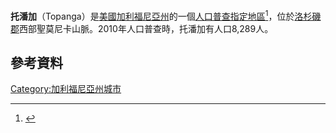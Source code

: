 {{Infobox settlement
|name = Topanga, California
|official_name            = 
|settlement_type          = [[人口普查指定地區|人口普查指定地區]]
|nickname                 =
|image_skyline            = Topanga Canyon trail.png
|imagesize                =
|image_caption            = 
|image_flag               =
|image_seal               =
|image_map                = LA County Incorporated Areas Topanga highlighted.svg
|mapsize                  = 250x200px
|map_caption              = 在洛杉磯郡的位置
|image_map1               =
|mapsize1                 =
|map_caption1             =
|coordinates_region       = US-CA
| pushpin_label = Topanga
| pushpin_map = USA
| pushpin_map_caption = 在美國的位置
|subdivision_type         = 國家
|subdivision_name         = {{Nowrap|{{Flag|United States|name=United States of America|size=23px}}}}
|subdivision_type1        = 州
|subdivision_name1        = {{flag|California}}
|subdivision_type2        = 郡
|subdivision_name2        = {{flagicon image|Flag of Los Angeles County, California.svg}} [[洛杉磯郡|洛杉磯郡]]
|government_type          =
|leader_title             =
|leader_name              =
|leader_title1            =
|leader_name1             =
|leader_title2            =
|leader_name2             =
|leader_title3            =
|leader_name3             =
|established_title        =
|established_date         =
<!-- Area------------------>
|area_magnitude           =
| unit_pref               =US
| area_footnotes          =<ref>{{cite web |url=http://www.census.gov/geo/www/gazetteer/files/Gaz_places_national.txt |title=存档副本 |accessdate=2012-12-18 |archive-url=https://www.webcitation.org/699nOulzi?url=http://www.census.gov/geo/www/gazetteer/files/Gaz_places_national.txt |archive-date=2012-07-14 |dead-url=yes }}</ref>
| area_total_sq_mi        = 19.137
| area_land_sq_mi         = 19.129
| area_water_sq_mi        = 0.008
| area_total_km2          = 49.563
| area_land_km2           = 49.543
| area_water_km2          = 0.020
| area_water_percent      = 0.04
| area_note               =
|area_urban_sq_mi         =
|area_urban_km2           =
|area_metro_sq_mi         =
|area_metro_km2           =
|population_as_of         = 2010
|population_total         = 8289
|population_density_km2   =
|population_density_sq_mi = auto
|timezone                 = [[Pacific_Time_Zone|PST]]
|utc_offset               = -8
|timezone_DST             = PDT
|utc_offset_DST           = -7
|coordinates_display      = 1
|latd = 34 |latm = 6 |lats = 10.8 |latNS = N
|longd = 118 |longm = 36 |longs = 18 |longEW = W
|elevation_m              =
|elevation_ft             = 1084
|postal_code_type         = [[ZIP_code|ZIP code]]
|postal_code              = 90290
|area_code                = [[Area_code_310|310]], [[Area_code_818|818]]
|blank_name               = [[Geographic_Names_Information_System|GNIS]] feature ID
|blank_info               = 2583164
|website                  =
|footnotes                = {{gnis|2583164}}
}}
'''托潘加'''（Topanga）是[[美國|美國]][[加利福尼亞州|加利福尼亞州]]的一個[[人口普查指定地區|人口普查指定地區]]<ref>{{gnis|2583164}}</ref>，位於[[洛杉磯郡|洛杉磯郡]]西部聖莫尼卡山脈。2010年人口普查時，托潘加有人口8,289人。
==參考資料==
{{Reflist}}
[[Category:加利福尼亞州城市|Category:加利福尼亞州城市]]